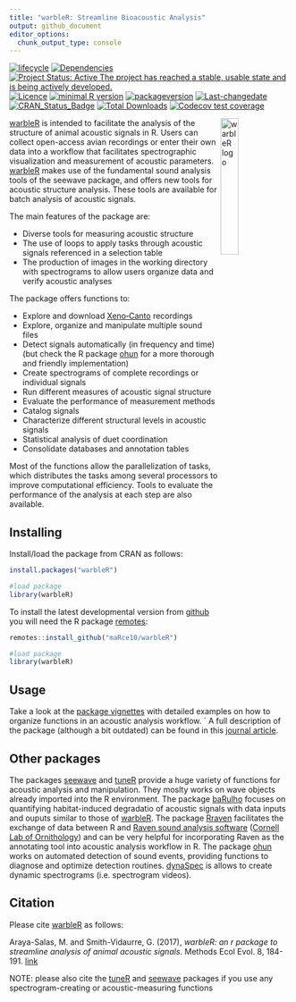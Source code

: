 ```yaml
---
title: "warbleR: Streamline Bioacoustic Analysis"
output: github_document
editor_options: 
  chunk_output_type: console
---
```


<!-- README.md is generated from README.Rmd. Please edit that file -->

<!-- badges: start -->
[![lifecycle](https://img.shields.io/badge/lifecycle-maturing-brightgreen.svg)](https://lifecycle.r-lib.org/articles/stages.html) 
[![Dependencies](https://tinyverse.netlify.com/badge/warbleR)](https://cran.r-project.org/package=warbleR) 
[![Project Status: Active  The project has reached a stable, usable state and is being actively developed.](https://www.repostatus.org/badges/latest/active.svg)](https://www.repostatus.org/#active) 
[![Licence](https://img.shields.io/badge/licence-GPL--2-blue.svg)](https://www.gnu.org/licenses/gpl-3.0.en.html) 
[![minimal R version](https://img.shields.io/badge/R%3E%3D-`r strsplit(gsub("depends: R \\(|\\)", "", grep("DEPENDS", ignore.case = TRUE, readLines(con = "./DESCRIPTION"), value = TRUE), ignore.case = TRUE), ",")[[1]][1]`-6666ff.svg)](https://cran.r-project.org/) 
[![packageversion](https://img.shields.io/badge/Package%20version-`r gsub("version: |version:", "", grep("version", ignore.case = TRUE, readLines(con = "./DESCRIPTION"), value = TRUE), ignore.case = TRUE)`-orange.svg?style=flat-square)](commits/develop) 
[![Last-changedate](https://img.shields.io/badge/last%20change-`r gsub('-', '--', Sys.Date())`-yellowgreen.svg)](/commits/master) 
[![CRAN_Status_Badge](https://www.r-pkg.org/badges/version/warbleR)](https://cran.r-project.org/package=warbleR)
[![Total Downloads](https://cranlogs.r-pkg.org/badges/grand-total/warbleR)](https://cranlogs.r-pkg.org/badges/grand-total/warbleR)
[![Codecov test coverage](https://codecov.io/gh/maRce10/warbleR/branch/master/graph/badge.svg)](https://app.codecov.io/gh/maRce10/warbleR?branch=master)
<!-- badges: end -->


<img src="vignettes/warbleR_sticker.png" alt="warbleR logo" align="right" width = "25%" height="25%"/>

[warbleR](https://cran.r-project.org/package=warbleR) is intended to facilitate the analysis of the structure of animal acoustic signals in R. Users can collect open-access avian recordings or enter their own data into a workflow that facilitates spectrographic visualization and measurement of acoustic parameters. [warbleR](https://cran.r-project.org/package=warbleR) makes use of the fundamental sound analysis tools of the seewave package, and offers new tools for acoustic structure analysis. These tools are available for batch analysis of acoustic signals.

The main features of the package are:
 
 - Diverse tools for measuring acoustic structure
 - The use of loops to apply tasks through acoustic signals referenced in a selection table
 - The production of images in the working directory with spectrograms to allow users organize data and verify acoustic analyses

The package offers functions to:

 - Explore and download [Xeno‐Canto](https://xeno-canto.org/) recordings
 - Explore, organize and manipulate multiple sound files
 - Detect signals automatically (in frequency and time) (but check the R package [ohun](https://marce10.github.io/ohun/index.html) for a more thorough and friendly implementation)
 - Create spectrograms of complete recordings or individual signals
 - Run different measures of acoustic signal structure
 - Evaluate the performance of measurement methods
 - Catalog signals
 - Characterize different structural levels in acoustic signals
 - Statistical analysis of duet coordination
 - Consolidate databases and annotation tables

Most of the functions allow the parallelization of tasks, which distributes the tasks among several processors to improve computational efficiency. Tools to evaluate the performance of the analysis at each step are also available.

## Installing

Install/load the package from CRAN as follows:

```r
install.packages("warbleR")

#load package
library(warbleR)

```

To install the latest developmental version from [github](https://github.com/) you will need the R package [remotes](https://cran.r-project.org/package=remotes):

```r
remotes::install_github("maRce10/warbleR")

#load package
library(warbleR)

```

## Usage

Take a look at the [package vignettes](https://marce10.github.io/warbleR/articles/) with detailed examples on how to organize functions in an acoustic analysis workflow. 
´
A full description of the package (although a bit outdated) can be found in this [journal article](https://doi.org/10.1111/2041-210X.12624).

## Other packages

The packages [seewave](https://cran.r-project.org/package=seewave) and  [tuneR](https://cran.r-project.org/package=seewave) provide a huge variety of functions for acoustic analysis and manipulation. They moslty works on wave objects already imported into the R environment. The package  [baRulho](https://cran.r-project.org/package=baRulho) focuses on quantifying habitat-induced degradatio of acoustic signals with data inputs and ouputs similar to those of [warbleR](https://cran.r-project.org/package=warbleR).  The package [Rraven](https://cran.r-project.org/package=Rraven) facilitates the exchange of data between R and [Raven sound analysis software](https://ravensoundsoftware.com) ([Cornell Lab of Ornithology](https://www.birds.cornell.edu/home)) and can be very helpful for incorporating Raven as the annotating tool into acoustic analysis workflow in R. The package [ohun](https://github.com/maRce10/ohun) works on automated detection of sound events, providing functions to diagnose and optimize detection routines. [dynaSpec](https://cran.r-project.org/package=seewave) is allows to create dynamic spectrograms (i.e. spectrogram videos).


## Citation

Please cite [warbleR](https://cran.r-project.org/package=warbleR) as follows:

Araya-Salas, M. and Smith-Vidaurre, G. (2017), *warbleR: an r package to streamline analysis of animal acoustic signals*.   Methods Ecol Evol. 8, 184-191. [link](https://besjournals.onlinelibrary.wiley.com/doi/full/10.1111/2041-210X.12624)

NOTE: please also cite the [tuneR](https://cran.r-project.org/package=tuneR) and [seewave](https://cran.r-project.org/package=seewave) packages if you use any spectrogram-creating or acoustic-measuring functions
